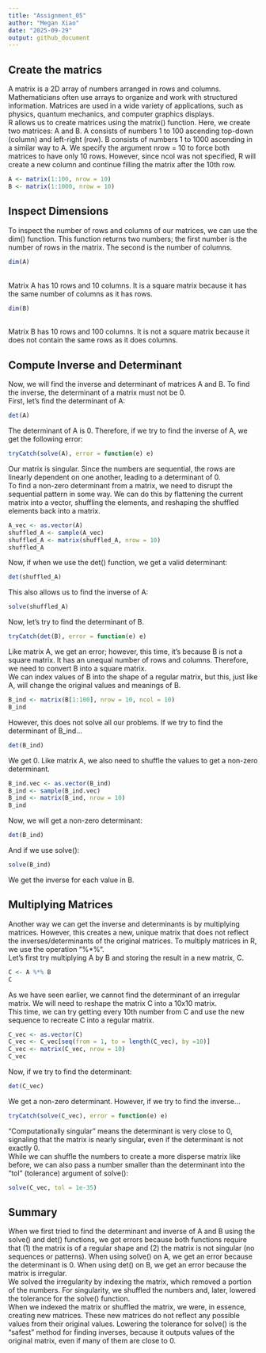 ```yaml
---
title: "Assignment_05"
author: "Megan Xiao"
date: "2025-09-29"
output: github_document
---
```


## Create the matrics
A matrix is a 2D array of numbers arranged in rows and columns. Mathematicians often use arrays to organize and work with structured information. Matrices are used in a wide variety of applications, such as physics, quantum mechanics, and computer graphics displays. <br>
R allows us to create matrices using the matrix() function. Here, we create two matrices: A and B. A consists of numbers 1 to 100 ascending top-down (column) and left-right (row). B consists of numbers 1 to 1000 ascending in a similar way to A. We specify the argument nrow = 10 to force both matrices to have only 10 rows. However, since ncol was not specified, R will create a new column and continue filling the matrix after the 10th row. <br>
```r
A <- matrix(1:100, nrow = 10)
B <- matrix(1:1000, nrow = 10)
```

## Inspect Dimensions
To inspect the number of rows and columns of our matrices, we can use the dim() function. This function returns two numbers; the first number is the number of rows in the matrix. The second is the number of columns. <br>

```r
dim(A)
```
<br>Matrix A has 10 rows and 10 columns. It is a square matrix because it has the same number of columns as it has rows. <br>
```r
dim(B)
```
<br>Matrix B has 10 rows and 100 columns. It is not a square matrix because it does not contain the same rows as it does columns.<br>

## Compute Inverse and Determinant
Now, we will find the inverse and determinant of matrices A and B. To find the inverse, the determinant of a matrix must not be 0.<br>
First, let's find the determinant of A:<br>

```r
det(A)
```
The determinant of A is 0. Therefore, if we try to find the inverse of A, we get the following error:<br>

```r
tryCatch(solve(A), error = function(e) e)
```
Our matrix is singular. Since the numbers are sequential, the rows are linearly dependent on one another, leading to a determinant of 0.<br>
To find a non-zero determinant from a matrix, we need to disrupt the sequential pattern in some way. We can do this by flattening the current matrix into a vector, shuffling the elements, and reshaping the shuffled elements back into a matrix.<br>

```r
A_vec <- as.vector(A)
shuffled_A <- sample(A_vec)
shuffled_A <- matrix(shuffled_A, nrow = 10)
shuffled_A
```
Now, if when we use the det() function, we get a valid determinant:<br>
```r
det(shuffled_A)
```
This also allows us to find the inverse of A:<br>
```r
solve(shuffled_A)
```
Now, let's try to find the determinant of B.<br>
```r
tryCatch(det(B), error = function(e) e)
```
Like matrix A, we get an error; however, this time, it's because B is not a square matrix. It has an unequal number of rows and columns. Therefore, we need to convert B into a square matrix.<br>
We can index values of B into the shape of a regular matrix, but this, just like A, will change the original values and meanings of B. <br>
```r
B_ind <- matrix(B[1:100], nrow = 10, ncol = 10)
B_ind
```
However, this does not solve all our problems. If we try to find the determinant of B_ind...<br>

```r
det(B_ind)
```
We get 0. Like matrix A, we also need to shuffle the values to get a non-zero determinant.<br>
```r
B_ind.vec <- as.vector(B_ind)
B_ind <- sample(B_ind.vec)
B_ind <- matrix(B_ind, nrow = 10)
B_ind
```
Now, we will get a non-zero determinant:<br>
```r
det(B_ind)
```
And if we use solve():<br>
```r
solve(B_ind)
```
We get the inverse for each value in B.<br>

## Multiplying Matrices
Another way we can get the inverse and determinants is by multiplying matrices. However, this creates a new, unique matrix that does not reflect the inverses/determinants of the original matrices. To multiply matrices in R, we use the operation "%*%".<br>
Let's first try multiplying A by B and storing the result in a new matrix, C.<br>
```r
C <- A %*% B
C
```
As we have seen earlier, we cannot find the determinant of an irregular matrix. We will need to reshape the matrix C into a 10x10 matrix.<br>
This time, we can try getting every 10th number from C and use the new sequence to recreate C into a regular matrix.<br>
```r
C_vec <- as.vector(C)
C_vec <- C_vec[seq(from = 1, to = length(C_vec), by =10)]
C_vec <- matrix(C_vec, nrow = 10)
C_vec
```
Now, if we try to find the determinant:
```r
det(C_vec)
```
We get a non-zero determinant. However, if we try to find the inverse...
```r
tryCatch(solve(C_vec), error = function(e) e)
```
"Computationally singular" means the determinant is very close to 0, signaling that the matrix is nearly singular, even if the determinant is not exactly 0.<br>
While we can shuffle the numbers to create a more disperse matrix like before, we can also pass a number smaller than the determinant into the "tol" (tolerance) argument of solve():<br>
```r
solve(C_vec, tol = 1e-35)
```

## Summary
When we first tried to find the determinant and inverse of A and B using the solve() and det() functions, we got errors because both functions require that (1) the matrix is of a regular shape and (2) the matrix is not singular (no sequences or patterns). When using solve() on A, we get an error because the determinant is 0. When using det() on B, we get an error because the matrix is irregular.<br>
We solved the irregularity by indexing the matrix, which removed a portion of the numbers. For singularity, we shuffled the numbers and, later, lowered the tolerance for the solve() function.<br>
When we indexed the matrix or shuffled the matrix, we were, in essence, creating new matrices. These new matrices do not reflect any possible values from their original values. Lowering the tolerance for solve() is the "safest" method for finding inverses, because it outputs values of the original matrix, even if many of them are close to 0.<br>
